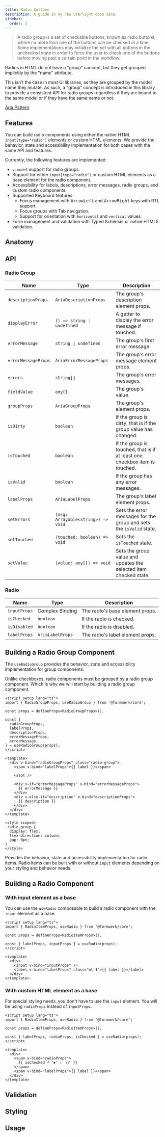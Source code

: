 ```yaml
---
title: Radio Buttons
description: A guide in my new Starlight docs site.
sidebar:
  order: 3
---
```



> A radio group is a set of checkable buttons, known as radio buttons, where no more than one of the buttons can be checked at a time. Some implementations may initialize the set with all buttons in the unchecked state in order to force the user to check one of the buttons before moving past a certain point in the workflow.

Radios in HTML do not have a "group" concept, but they get grouped implicitly by the "name" attribute.

This isn't the case in most UI libraries, as they are grouped by the model name they mutate. As such, a "group" concept is introduced in this library to provide a consistent API for radio groups regardless if they are bound to the same model or if they have the same name or not.

[Aria Pattern](https://www.w3.org/WAI/ARIA/apg/patterns/radio/)

## Features

You can build radio components using either the native HTML `input[type="radio"]` elements or custom HTML elements. We provide the behavior, state and accessibility implementation for both cases with the same API and features.

Currently, the following features are implemented:

- `v-model` support for radio groups.
- Support for either `input[type="radio"]` or custom HTML elements as a base element for the radio component.
- Accessibility for labels, descriptions, error messages, radio groups, and custom radio components.
- Supported Keyboard features:
  - Focus management with <kbd>ArrowLeft</kbd> and <kbd>ArrowRight</kbd> keys with RTL support.
  - Focus groups with Tab navigation.
  - Support for orientation with `horizontal` and `vertical` values.
- Form management and validation with Typed Schemas or native HTML5 validation.

## Anatomy

<AnatomyCanvas>
  <AnatomyRadio />
</AnatomyCanvas>

## API

### Radio Group

| Name                | Type                               | Description                                                                |
| ------------------- | ---------------------------------- | -------------------------------------------------------------------------- |
| `descriptionProps`  | `AriaDescriptionProps`             | The group's description element props.                                     |
| `displayError`      | `() => string \| undefined`        | A getter to display the error message if touched.                          |
| `errorMessage`      | `string \| undefined`              | The group's first error message.                                           |
| `errorMessageProps` | `AriaErrorMessageProps`            | The group's error message element props.                                   |
| `errors`            | `string[]`                         | The group's error messages.                                                |
| `fieldValue`        | `any[]`                            | The group's value.                                                         |
| `groupProps`        | `AriaGroupProps`                   | The group's element props.                                                 |
| `isDirty`           | `boolean`                          | If the group is dirty, that is if the group value has changed.             |
| `isTouched`         | `boolean`                          | If the group is touched, that is if at least one checkbox item is touched. |
| `isValid`           | `boolean`                          | If the group has any error messages.                                       |
| `labelProps`        | `AriaLabelProps`                   | The group's label element props.                                           |
| `setErrors`         | `(msg: Arrayable<string>) => void` | Sets the error messages for the group and sets the `isValid` state.        |
| `setTouched`        | `(touched: boolean) => void`       | Sets the `isTouched` state.                                                |
| `setValue`          | `(value: any[]) => void`           | Sets the group value and updates the selected item checked state.          |

### Radio

| Name         | Type             | Description                      |
| ------------ | ---------------- | -------------------------------- |
| `inputProps` | Complex Binding  | The radio's base element props.  |
| `isChecked`  | `boolean`        | If the radio is checked.         |
| `isDisabled` | `boolean`        | If the radio is disabled.        |
| `labelProps` | `AriaLabelProps` | The radio's label element props. |

## Building a Radio Group Component

The `useRadioGroup` provides the behavior, state and accessibility implementation for group components.

Unlike checkboxes, radio components must be grouped by a radio group component. Which is why we will start by building a radio group component.

```vue
<script setup lang="ts">
import { RadioGroupProps, useRadioGroup } from '@formwerk/core';

const props = defineProps<RadioGroupProps>();

const {
  radioGroupProps,
  labelProps,
  descriptionProps,
  errorMessageProps,
  errorMessage,
} = useRadioGroup(props);
</script>

<template>
  <div v-bind="radioGroupProps" class="radio-group">
    <span v-bind="labelProps">{{ label }}</span>

    <slot />

    <div v-if="errorMessageProps" v-bind="errorMessageProps">
      {{ errorMessage }}
    </div>
    <div v-else-if="description" v-bind="descriptionProps">
      {{ description }}
    </div>
  </div>
</template>

<style scoped>
.radio-group {
  display: flex;
  flex-direction: column;
  gap: 8px;
}
</style>
```

Provides the behavior, state and accessibility implementation for radio items. Radio items can be built with or without `input` elements depending on your styling and behavior needs.

## Building a Radio Component

### With input element as a base

You can use the `useRadio` composable to build a radio component with the `input` element as a base.

```vue
<script setup lang="ts">
import { RadioItemProps, useRadio } from '@formwerk/core';

const props = defineProps<RadioItemProps>();

const { labelProps, inputProps } = useRadio(props);
</script>

<template>
  <div>
    <input v-bind="inputProps" />
    <label v-bind="labelProps" class="ml-1">{{ label }}</label>
  </div>
</template>
```

### With custom HTML element as a base

For special styling needs, you don't have to use the `input` element. You will be using `radioProps` instead of `inputProps`.

```vue
<script setup lang="ts">
import { RadioItemProps, useRadio } from '@formwerk/core';

const props = defineProps<RadioItemProps>();

const { labelProps, radioProps, isChecked } = useRadio(props);
</script>

<template>
  <div>
    <span v-bind="radioProps">
      {{ isChecked ? '⏺' : '◯' }}
    </span>
    <span v-bind="labelProps">{{ label }}</span>
  </div>
</template>
```

## Validation

## Styling

## Usage
